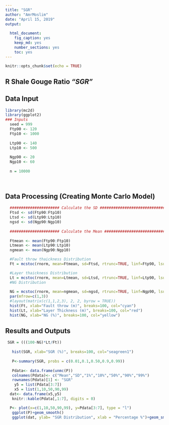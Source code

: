 ```yaml
---
title: "SGR"
author: "AmrMoslim"
date: "April 15, 2019"
output:
  
  html_document:
    fig_caption: yes
    keep_md: yes
    number_sections: yes
    toc: yes
---
```


```r
knitr::opts_chunk$set(echo = TRUE)
```

## R Shale Gouge Ratio _"SGR"_

## Data Input

```r
library(mc2d)
library(ggplot2)
### Inputs
  seed = 999
  Ftp90 <- 120
  Ftp10 <- 1000
  
  Ltp90 <- 140
  Ltp10 <- 500
  
  Ngp90 <- 20
  Ngp10 <- 60
  
  n = 10000
  
  
```

## Data Processing (Creating Monte Carlo Model)
```r
  
  ###################### Calculate the SD ###########################################
  Ftsd <- sd(Ftp90:Ftp10)
  Ltsd <- sd(Ltp90:Ltp10)
  ngsd <- sd(Ngp90:Ngp10)
  
  ###################### Calculate the Mean ##########################################
  
  Ftmean <- mean(Ftp90:Ftp10)
  Ltmean <- mean(Ltp90:Ltp10)
  ngmean <- mean(Ngp90:Ngp10)

  #Fault throw thaickness Distribution
  Ft = mcstoc(rnorm, mean=Ftmean, sd=Ftsd, rtrunc=TRUE, linf=Ftp90, lsup=Ftp10, seed = seed, nsv= n )

  #Layer thaickness Distribution
  Lt = mcstoc(rnorm, mean=Ltmean, sd=Ltsd, rtrunc=TRUE, linf=Ltp90, lsup=Ltp10, seed = seed, nsv= n )
  #NG Distribution
  
  NG = mcstoc(rnorm, mean=ngmean, sd=ngsd, rtrunc=TRUE, linf=Ngp90, lsup=Ngp10, seed = seed, nsv= n)
  par(mfrow=c(1,3))
  #layout(matrix(c(1,1,2,3), 2, 2, byrow = TRUE))
  hist(Ft, xlab="Fault throw (m)", breaks=100, col="cyan")
  hist(Lt, xlab="Layer Thickness (m)", breaks=100, col="red")
  hist(NG, xlab="NG (%)", breaks=100, col="yellow")
```

## Results and Outputs

```r
 SGR = (((100-NG)*Lt/Ft))
   
   hist(SGR, xlab="SGR (%)", breaks=100, col="seagreen1")
   
   P<-summary(SGR, probs = c(0.01,0.1,0.50,0.9,0.99))
   
   Pdata<- data.frame(unmc(P))
   colnames(Pdata)<- c("Mean","SD","1%","10%","50%","90%","99%")
   rownames(Pdata)[1] <- "SGR"
    y5 = list(Pdata[3:7])
    x5 = list(1,10,50,90,99)
  dat<- data.frame(x5,y5)
   knitr::kable(Pdata[,1:7], digits = 0)

  P<- plot(x=c(1,10,50,90,99), y=Pdata[3:7], type = "l")
   ggplot(P)+geom_smooth()
   ggplot(dat, ylab= "SGR Distribution", xlab = "Percentage %")+geom_smooth(aes(x=dat$x5, y=dat$y5))
```


